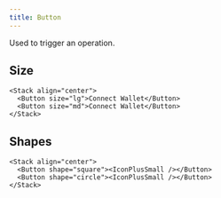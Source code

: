 ```yaml
---
title: Button
---
```


Used to trigger an operation.

## Size

```tsx live=true
<Stack align="center">
  <Button size="lg">Connect Wallet</Button>
  <Button size="md">Connect Wallet</Button>
</Stack>
```

## Shapes

```tsx live=true
<Stack align="center">
  <Button shape="square"><IconPlusSmall /></Button>
  <Button shape="circle"><IconPlusSmall /></Button>
</Stack>
```
